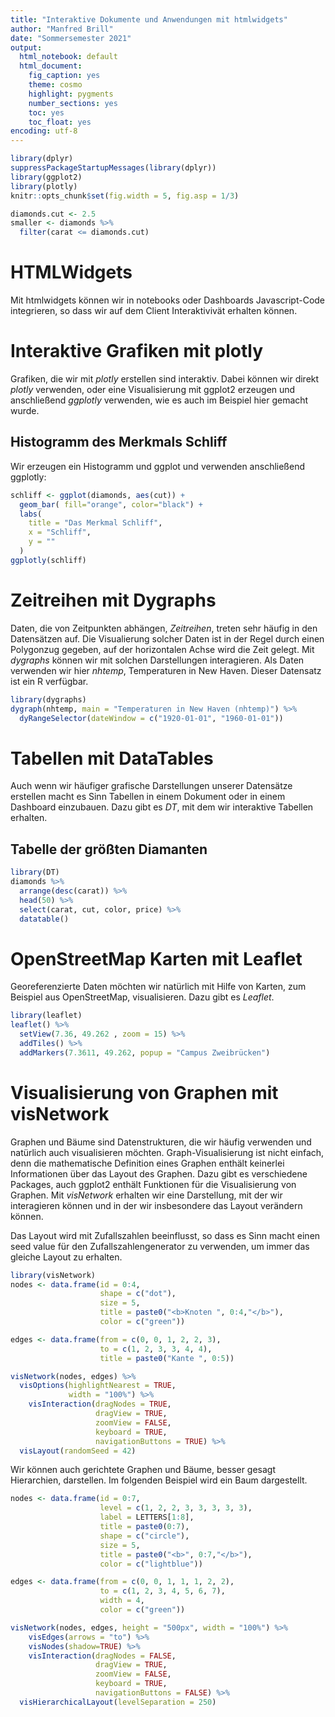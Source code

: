 ```yaml
---
title: "Interaktive Dokumente und Anwendungen mit htmlwidgets"
author: "Manfred Brill"
date: "Sommersemester 2021"
output: 
  html_notebook: default
  html_document: 
    fig_caption: yes
    theme: cosmo
    highlight: pygments
    number_sections: yes
    toc: yes
    toc_float: yes
encoding: utf-8
---
```


```r
library(dplyr)
suppressPackageStartupMessages(library(dplyr))
library(ggplot2)
library(plotly)
knitr::opts_chunk$set(fig.width = 5, fig.asp = 1/3)

diamonds.cut <- 2.5
smaller <- diamonds %>%
  filter(carat <= diamonds.cut)
```

# HTMLWidgets
Mit htmlwidgets können wir in notebooks oder Dashboards Javascript-Code integrieren,
so dass wir auf dem Client Interaktivivät erhalten können.

# Interaktive Grafiken mit plotly
Grafiken, die wir mit *plotly* erstellen sind interaktiv. Dabei können wir direkt
*plotly* verwenden, oder eine Visualisierung mit ggplot2 erzeugen und anschließend
*ggplotly* verwenden, wie es auch im Beispiel hier gemacht wurde.

## Histogramm des Merkmals Schliff

Wir erzeugen ein Histogramm und ggplot und verwenden anschließend ggplotly:

```r
schliff <- ggplot(diamonds, aes(cut)) + 
  geom_bar( fill="orange", color="black") +
  labs(
    title = "Das Merkmal Schliff",
    x = "Schliff",
    y = ""
  )
ggplotly(schliff)
```

# Zeitreihen mit Dygraphs
Daten, die von Zeitpunkten abhängen, *Zeitreihen*, treten sehr häufig in den Datensätzen auf. 
Die Visualierung solcher Daten ist in der Regel durch einen Polygonzug gegeben, auf der
horizontalen Achse wird die Zeit gelegt. Mit *dygraphs* können wir mit solchen
Darstellungen interagieren. Als Daten verwenden wir hier *nhtemp*, Temperaturen 
in New Haven. Dieser Datensatz ist ein R verfügbar.

```r
library(dygraphs)
dygraph(nhtemp, main = "Temperaturen in New Haven (nhtemp)") %>% 
  dyRangeSelector(dateWindow = c("1920-01-01", "1960-01-01"))
```

# Tabellen mit DataTables
Auch wenn wir häufiger grafische Darstellungen unserer Datensätze erstellen macht es Sinn Tabellen in einem Dokument oder in einem Dashboard einzubauen. Dazu gibt es *DT*,
mit dem wir interaktive Tabellen erhalten.

## Tabelle der größten Diamanten

```r
library(DT)
diamonds %>% 
  arrange(desc(carat)) %>% 
  head(50) %>% 
  select(carat, cut, color, price) %>% 
  datatable()
```

# OpenStreetMap Karten mit Leaflet
Georeferenzierte Daten möchten wir natürlich mit Hilfe von Karten, zum Beispiel aus OpenStreetMap, visualisieren. Dazu gibt es *Leaflet*.

```r
library(leaflet)
leaflet() %>%
  setView(7.36, 49.262 , zoom = 15) %>% 
  addTiles() %>%
  addMarkers(7.3611, 49.262, popup = "Campus Zweibrücken") 
```

# Visualisierung von Graphen mit visNetwork
Graphen und Bäume sind Datenstrukturen, die wir häufig verwenden und natürlich auch
visualisieren möchten. Graph-Visualisierung ist nicht einfach, denn die mathematische Definition
eines Graphen enthält keinerlei Informationen über das Layout des Graphen. 
Dazu gibt es verschiedene Packages, auch ggplot2 enthält Funktionen für die Visualisierung
von Graphen. Mit *visNetwork* erhalten wir eine Darstellung, mit der wir interagieren können und in der wir insbesondere das Layout verändern können.

Das Layout wird mit Zufallszahlen beeinflusst, so dass es Sinn macht
einen seed value für den Zufallszahlengenerator zu verwenden, um immer das
gleiche Layout zu erhalten. 

```r
library(visNetwork)
nodes <- data.frame(id = 0:4,
                    shape = c("dot"),
                    size = 5,
                    title = paste0("<b>Knoten ", 0:4,"</b>"),
                    color = c("green"))

edges <- data.frame(from = c(0, 0, 1, 2, 2, 3), 
                    to = c(1, 2, 3, 3, 4, 4),
                    title = paste0("Kante ", 0:5))

visNetwork(nodes, edges) %>%
  visOptions(highlightNearest = TRUE, 
             width = "100%") %>%
    visInteraction(dragNodes = TRUE, 
                   dragView = TRUE, 
                   zoomView = FALSE,
                   keyboard = TRUE,
                   navigationButtons = TRUE) %>%
  visLayout(randomSeed = 42)
```

Wir können auch gerichtete Graphen und Bäume, besser gesagt Hierarchien, darstellen.
Im folgenden Beispiel wird ein Baum dargestellt.

```r
nodes <- data.frame(id = 0:7,
                    level = c(1, 2, 2, 3, 3, 3, 3, 3),
                    label = LETTERS[1:8],
                    title = paste0(0:7),
                    shape = c("circle"),
                    size = 5,
                    title = paste0("<b>", 0:7,"</b>"),
                    color = c("lightblue"))

edges <- data.frame(from = c(0, 0, 1, 1, 1, 2, 2), 
                    to = c(1, 2, 3, 4, 5, 6, 7),
                    width = 4,
                    color = c("green"))

visNetwork(nodes, edges, height = "500px", width = "100%") %>%
    visEdges(arrows = "to") %>%
    visNodes(shadow=TRUE) %>%
    visInteraction(dragNodes = FALSE, 
                   dragView = TRUE, 
                   zoomView = FALSE,
                   keyboard = TRUE,
                   navigationButtons = FALSE) %>%
  visHierarchicalLayout(levelSeparation = 250)
```
